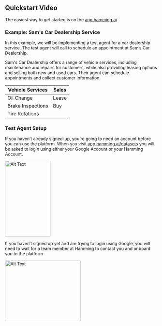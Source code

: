 ## Quickstart Video

The easiest way to get started is on the [app.hamming.ai](https://app.hamming.ai/datasets?page=1)


### Example: Sam's Car Dealership Service

In this example, we will be implementing a test agent for a car dealership service. The test agent will call to schedule an appointment at Sam’s Car Dealership.

Sam's Car Dealership offers a range of vehicle services, including maintenance and repairs for customers, while also providing leasing options and selling both new and used cars. Their agent can schedule appointments and collect customer information.

| Vehicle Services  | Sales  | 
|------------|------------|
| Oil Change | Lease |
| Brake Inspections | Buy|
| Tire Rotations |  | 

### Test Agent Setup

If you haven’t already signed-up, you’re going to need an account before you can use the platform. When you visit [app.hamming.ai/datasets](https://app.hamming.ai/datasets?page=1) you will be asked to login using either your Google Account or your Hamming Account.

<img src="./images/login-screen.png" alt="Alt Text" width="150" height="250" />

If you haven’t signed up yet and are trying to login using Google, you will need to wait for a team member at Hamming to contact you and onboard you to the platform.

<img src="./images/login-screen-unauthorized.png" alt="Alt Text" width="250" height="200" />


<AccordionGroup>
  <Accordion icon="github" title="Sign-up or Log-in to Hamming">
